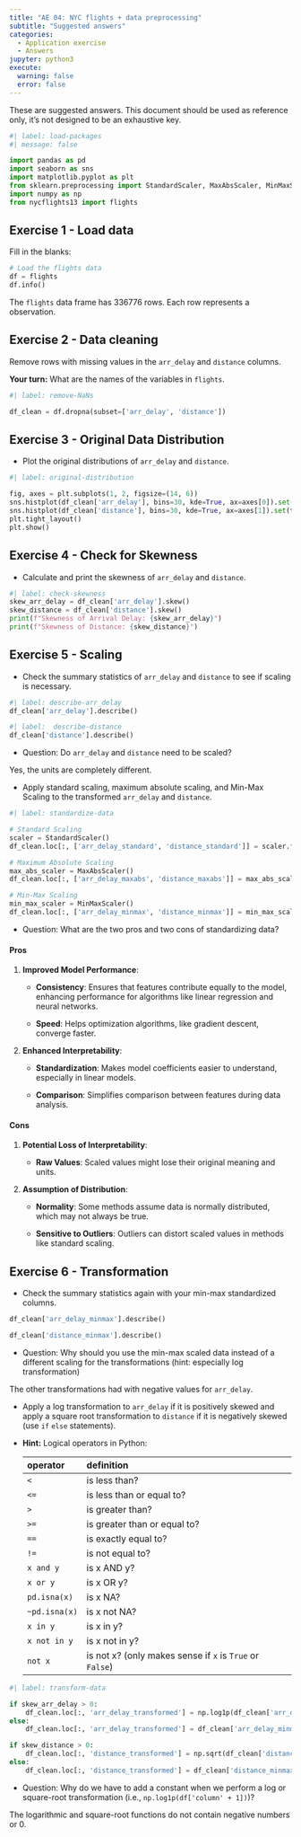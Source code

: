 ```yaml
---
title: "AE 04: NYC flights + data preprocessing"
subtitle: "Suggested answers"
categories: 
  - Application exercise
  - Answers
jupyter: python3
execute: 
  warning: false
  error: false
---
```


::: callout-important
These are suggested answers.
This document should be used as reference only, it's not designed to be an exhaustive key.
:::

```python
#| label: load-packages
#| message: false

import pandas as pd
import seaborn as sns
import matplotlib.pyplot as plt
from sklearn.preprocessing import StandardScaler, MaxAbsScaler, MinMaxScaler
import numpy as np
from nycflights13 import flights
```

## Exercise 1 - Load data

Fill in the blanks:

```python
# Load the flights data
df = flights
df.info()
```

The `flights` data frame has 336776 rows.
Each row represents a observation.

## Exercise 2 - **Data cleaning**

Remove rows with missing values in the `arr_delay` and `distance` columns.

**Your turn:** What are the names of the variables in `flights`.

```python
#| label: remove-NaNs

df_clean = df.dropna(subset=['arr_delay', 'distance'])
```

## Exercise 3 - Original Data Distribution

-   Plot the original distributions of `arr_delay` and `distance`.

```python
#| label: original-distribution

fig, axes = plt.subplots(1, 2, figsize=(14, 6))
sns.histplot(df_clean['arr_delay'], bins=30, kde=True, ax=axes[0]).set(title='Original Arrival Delay')
sns.histplot(df_clean['distance'], bins=30, kde=True, ax=axes[1]).set(title='Original Distance')
plt.tight_layout()
plt.show()
```

## Exercise 4 - Check for Skewness

-   Calculate and print the skewness of `arr_delay` and `distance`.

```python
#| label: check-skewness
skew_arr_delay = df_clean['arr_delay'].skew()
skew_distance = df_clean['distance'].skew()
print(f"Skewness of Arrival Delay: {skew_arr_delay}")
print(f"Skewness of Distance: {skew_distance}")
```

## Exercise 5 - Scaling

-   Check the summary statistics of `arr_delay` and `distance` to see if scaling is necessary.

```python
#| label: describe-arr_delay
df_clean['arr_delay'].describe()
```

```python
#| label:  describe-distance
df_clean['distance'].describe()
```

-   Question: Do `arr_delay` and `distance` need to be scaled?

Yes, the units are completely different.

-   Apply standard scaling, maximum absolute scaling, and Min-Max Scaling to the transformed `arr_delay` and `distance`.

```python
#| label: standardize-data

# Standard Scaling
scaler = StandardScaler()
df_clean.loc[:, ['arr_delay_standard', 'distance_standard']] = scaler.fit_transform(df_clean[['arr_delay', 'distance']])

# Maximum Absolute Scaling
max_abs_scaler = MaxAbsScaler()
df_clean.loc[:, ['arr_delay_maxabs', 'distance_maxabs']] = max_abs_scaler.fit_transform(df_clean[['arr_delay', 'distance']])

# Min-Max Scaling
min_max_scaler = MinMaxScaler()
df_clean.loc[:, ['arr_delay_minmax', 'distance_minmax']] = min_max_scaler.fit_transform(df_clean[['arr_delay', 'distance']])
```

-   Question: What are the two pros and two cons of standardizing data?

#### Pros

1.  **Improved Model Performance**:

    -   **Consistency**: Ensures that features contribute equally to the model, enhancing performance for algorithms like linear regression and neural networks.

    -   **Speed**: Helps optimization algorithms, like gradient descent, converge faster.

2.  **Enhanced Interpretability**:

    -   **Standardization**: Makes model coefficients easier to understand, especially in linear models.

    -   **Comparison**: Simplifies comparison between features during data analysis.

#### Cons

1.  **Potential Loss of Interpretability**:

    -   **Raw Values**: Scaled values might lose their original meaning and units.

2.  **Assumption of Distribution**:

    -   **Normality**: Some methods assume data is normally distributed, which may not always be true.

    -   **Sensitive to Outliers**: Outliers can distort scaled values in methods like standard scaling.

## Exercise 6 - Transformation

-   Check the summary statistics again with your min-max standardized columns.

```python
df_clean['arr_delay_minmax'].describe()
```

```python
df_clean['distance_minmax'].describe()
```

-   Question: Why should you use the min-max scaled data instead of a different scaling for the transformations (hint: especially log transformation)

The other transformations had with negative values for `arr_delay`.

-   Apply a log transformation to `arr_delay` if it is positively skewed and apply a square root transformation to `distance` if it is negatively skewed (use `if` `else` statements).

-   **Hint:** Logical operators in Python:

    | operator      | definition                                               |
    |:--------------|:---------------------------------------------------------|
    | `<`           | is less than?                                            |
    | `<=`          | is less than or equal to?                                |
    | `>`           | is greater than?                                         |
    | `>=`          | is greater than or equal to?                             |
    | `==`          | is exactly equal to?                                     |
    | `!=`          | is not equal to?                                         |
    | `x and y`     | is x AND y?                                              |
    | `x or y`      | is x OR y?                                               |
    | `pd.isna(x)`  | is x NA?                                                 |
    | `~pd.isna(x)` | is x not NA?                                             |
    | `x in y`      | is x in y?                                               |
    | `x not in y`  | is x not in y?                                           |
    | `not x`       | is not x? (only makes sense if `x` is `True` or `False`) |

```python
#| label: transform-data

if skew_arr_delay > 0:
    df_clean.loc[:, 'arr_delay_transformed'] = np.log1p(df_clean['arr_delay_minmax'])
else:
    df_clean.loc[:, 'arr_delay_transformed'] = df_clean['arr_delay_minmax']

if skew_distance > 0:
    df_clean.loc[:, 'distance_transformed'] = np.sqrt(df_clean['distance_minmax'])
else:
    df_clean.loc[:, 'distance_transformed'] = df_clean['distance_minmax']
```

-   Question: Why do we have to add a constant when we perform a log or square-root transformation (i.e., `np.log1p(df['column' + 1])`)?

The logarithmic and square-root functions do not contain negative numbers or 0.
